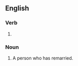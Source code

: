 ==English==

===Verb===
{{head|en|verb form}}

# {{en-past of|remarry}}

===Noun===
{{en-noun}}

# A person who has remarried.